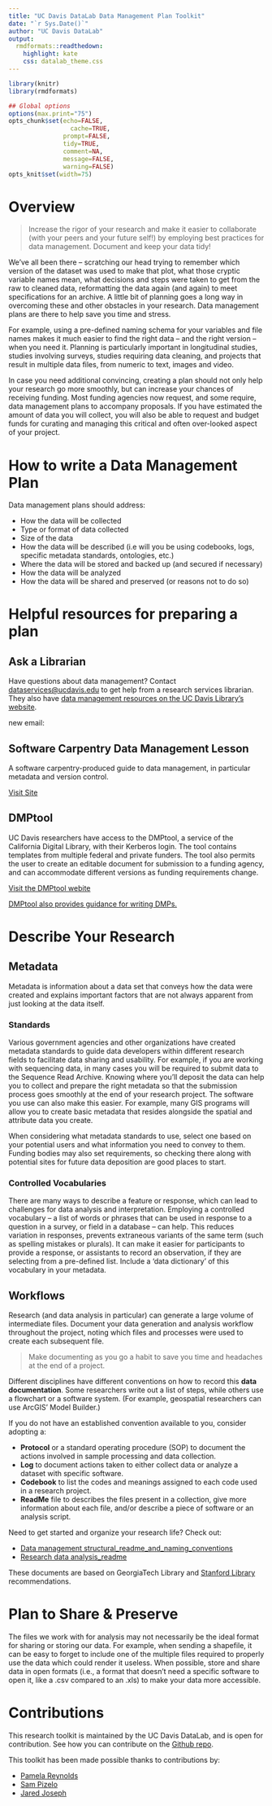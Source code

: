 ```yaml
---
title: "UC Davis DataLab Data Management Plan Toolkit"
date: "`r Sys.Date()`"
author: "UC Davis DataLab"
output:
  rmdformats::readthedown:
    highlight: kate
    css: datalab_theme.css
---
```


```r
library(knitr)
library(rmdformats)

## Global options
options(max.print="75")
opts_chunk$set(echo=FALSE,
	             cache=TRUE,
               prompt=FALSE,
               tidy=TRUE,
               comment=NA,
               message=FALSE,
               warning=FALSE)
opts_knit$set(width=75)
```

# Overview

>Increase the rigor of your research and make it easier to collaborate (with your peers and your future self!) by employing best practices for data management. Document and keep your data tidy!

We’ve all been there – scratching our head trying to remember which version of the dataset was used to make that plot, what those cryptic variable names mean, what decisions and steps were taken to get from the raw to cleaned data, reformatting the data again (and again) to meet specifications for an archive. A little bit of planning goes a long way in overcoming these and other obstacles in your research. Data management plans are there to help save you time and stress.

For example, using a pre-defined naming schema for your variables and file names makes it much easier to find the right data – and the right version – when you need it. Planning is particularly important in longitudinal studies, studies involving surveys, studies requiring data cleaning, and projects that result in multiple data files, from numeric to text, images and video. 

In case you need additional convincing, creating a plan should not only help your research go more smoothly, but can increase your chances of receiving funding. Most funding agencies now request, and some require, data management plans to accompany proposals. If you have estimated the amount of data you will collect, you will also be able to request and budget funds for curating and managing this critical and often over-looked aspect of your project. 

# How to write a Data Management Plan

Data management plans should address:

* How the data will be collected
* Type or format of data collected
* Size of the data
* How the data will be described (i.e will you be using codebooks, logs, specific metadata standards, ontologies, etc.)
* Where the data will be stored and backed up (and secured if necessary)
* How the data will be analyzed
* How the data will be shared and preserved (or reasons not to do so)

# Helpful resources for preparing a plan


## Ask a Librarian ##

Have questions about data management? Contact [dataservices@ucdavis.edu](dataservices@ucdavis.edu) to get help from a research services librarian. They also have [data management resources on the UC Davis Library's website](https://library.ucdavis.edu/data-analysis-and-management/){rel="noopener noreferrer" target="_blank"}.

new email:


## Software Carpentry Data Management Lesson

A software carpentry-produced guide to data management, in particular metadata and version control.

[Visit Site](https://v4.software-carpentry.org/data/mgmt.html){rel="noopener noreferrer" target="_blank"}

## DMPtool

UC Davis researchers have access to the DMPtool, a service of the California Digital Library, with their Kerberos login. The tool contains templates from multiple federal and private funders. The tool also permits the user to create an editable document for submission to a funding agency, and can accommodate different versions as funding requirements change.

[Visit the DMPtool webite](https://dmptool.org/){rel="noopener noreferrer" target="_blank"}

[DMPtool also provides guidance for writing DMPs.](https://dmptool.org/general_guidance){rel="noopener noreferrer" target="_blank"}

# Describe Your Research

## Metadata

Metadata is information about a data set that conveys how the data were created and explains important factors that are not always apparent from just looking at the data itself.

### Standards

Various government agencies and other organizations have created metadata standards to guide data developers within different research fields to facilitate data sharing and usability. For example, if you are working with sequencing data, in many cases you will be required to submit data to the Sequence Read Archive. Knowing where you’ll deposit the data can help you to collect and prepare the right metadata so that the submission process goes smoothly at the end of your research project. The software you use can also make this easier. For example, many GIS programs will allow you to create basic metadata that resides alongside the spatial and attribute data you create.

When considering what metadata standards to use, select one based on your potential users and what information you need to convey to them. Funding bodies may also set requirements, so checking there along with potential sites for future data deposition are good places to start.

### Controlled Vocabularies

There are many ways to describe a feature or response, which can lead to challenges for data analysis and interpretation. Employing a controlled vocabulary – a list of words or phrases that can be used in response to a question in a survey, or field in a database – can help. This reduces variation in responses, prevents extraneous variants of the same term (such as spelling mistakes or plurals). It can make it easier for participants to provide a response, or assistants to record an observation, if they are selecting from a pre-defined list. Include a ‘data dictionary’ of this vocabulary in your metadata.

## Workflows

Research (and data analysis in particular) can generate a large volume of intermediate files. Document your data generation and analysis workflow throughout the project, noting which files and processes were used to create each subsequent file. 

>Make documenting as you go a habit to save you time and headaches at the end of a project.

Different disciplines have different conventions on how to record this **data documentation**. Some researchers write out a list of steps, while others use a flowchart or a software system. (For example, geospatial researchers can use ArcGIS’ Model Builder.)

If you do not have an established convention available to you, consider adopting a:

* **Protocol** or a standard operating procedure (SOP) to document the actions involved in sample processing and data collection.
* **Log** to document actions taken to either collect data or analyze a dataset with specific software.
* **Codebook** to list the codes and meanings assigned to each code used in a research project.
* **ReadMe** file to describes the files present in a collection, give more information about each file, and/or describe a piece of software or an analysis script.

Need to get started and organize your research life? Check out:

* [Data management structural_readme_and_naming_conventions](https://www.library.ucdavis.edu/wp-content/uploads/2018/09/structural_readme_and_naming_conventions.txt){rel="noopener noreferrer" target="_blank"}
* [Research data analysis_readme](https://www.library.ucdavis.edu/wp-content/uploads/2018/09/analysis_readme.txt){rel="noopener noreferrer" target="_blank"}

These documents are based on GeorgiaTech Library and [Stanford Library](https://library.stanford.edu/research/data-management-services/data-best-practices/best-practices-file-naming){rel="noopener noreferrer" target="_blank"} recommendations.

# Plan to Share & Preserve

The files we work with for analysis may not necessarily be the ideal format for sharing or storing our data. For example, when sending a shapefile, it can be easy to forget to include one of the multiple files required to properly use the data which could render it useless. When possible, store and share data in open formats (i.e., a format that doesn’t need a specific software to open it, like a .csv compared to an .xls) to make your data more accessible.

# Contributions

This research toolkit is maintained by the UC Davis DataLab, and is open for contribution. See how you can contribute on the [Github repo](https://github.com/ucdavisdatalab/research-toolkits){rel="noopener noreferrer" target="_blank"}.

This toolkit has been made possible thanks to contributions by:

* [Pamela Reynolds](https://datalab.ucdavis.edu/staff/){rel="noopener noreferrer" target="_blank"}
* [Sam Pizelo](https://www.samuelpizelo.com/){rel="noopener noreferrer" target="_blank"}
* [Jared Joseph](https://jnjoseph.com/){rel="noopener noreferrer" target="_blank"}
